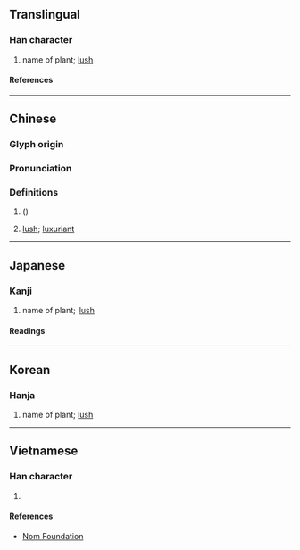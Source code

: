 {{also|茂}}
{{character info}}
==Translingual==

===Han character===
{{Han char|rn=75|rad=木|as=09|sn=13|four=44990|canj=DNHD|ids=⿴林矛,⿰柕木}}

# name of plant; [[lush]]

====References====
{{Han ref|kx=0539.220|dkj=15140|dj=0927.060|hdz=21258.050|uh=6959}}

----

==Chinese==
{{zh-forms|alt=柕}}

===Glyph origin===
{{Han etym}}

===Pronunciation===
{{zh-pron
|m=mào,mòu
|c=mau6
|mc=y
|oc=y
|ma=
|cat=pn,a
}}

===Definitions===
{{zh-hanzi}}

# {{w|Chinese flowering quince}} ({{taxlink|Chaenomeles speciosa|species}})
# {{lb|zh|literary}} [[lush]]; [[luxuriant]]

----

==Japanese==

===Kanji===
{{ja-kanji|grade=|rs=木09}}

# name of plant;  [[lush]]

====Readings====
{{ja-readings
|goon=む, も
|kanon=ぼう
|kun=うつくしい, つとめる, かえる
}}

----

==Korean==

===Hanja===
{{ko-hanja|무}}

# name of plant; [[lush]]

----

==Vietnamese==

===Han character===
{{vi-readings|rs=木09|reading=mậu}}

# {{rfdef|vi|sort=木09}}

====References====
* [http://nomfoundation.org/common/nom_details.php?codepoint=6959 Nom Foundation]